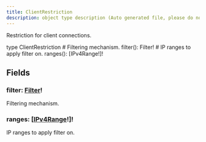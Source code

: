 ```yaml
---
title: ClientRestriction
description: object type description (Auto generated file, please do not modify)
---
```



Restriction for client connections.

<GQLCodeSnippet>
<GQLLine><GQLKeyword>type</GQLKeyword> ClientRestriction <GQLOpen /></GQLLine>
<GQLLine> </GQLLine>
	<GQLLine><GQLTab /><GQLComment># Filtering mechanism.</GQLComment></GQLLine>
	<GQLLine><GQLTab /><GQLName>filter</GQLName>(): <GQLLink href="../../ecdn-api-enums/Filter">Filter</GQLLink><GQLOperator>!</GQLOperator></GQLLine>
<GQLLine> </GQLLine>
	<GQLLine><GQLTab /><GQLComment># IP ranges to apply filter on.</GQLComment></GQLLine>
	<GQLLine><GQLTab /><GQLName>ranges</GQLName>(): [<GQLLink href="../../ecdn-api-scalars/IPv4Range">IPv4Range</GQLLink><GQLOperator>!</GQLOperator>]<GQLOperator>!</GQLOperator></GQLLine>
<GQLLine> </GQLLine>
<GQLLine><GQLClose /></GQLLine>
</GQLCodeSnippet>


## Fields

### filter: [Filter](../ecdn-api-enums/Filter)!
Filtering mechanism.


### ranges: [[IPv4Range](../ecdn-api-scalars/IPv4Range)!]!
IP ranges to apply filter on.


